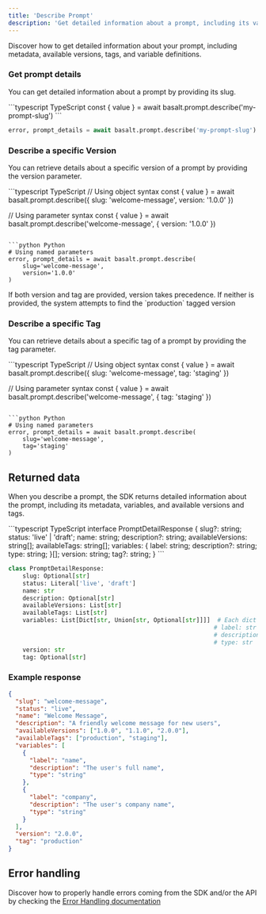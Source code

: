 ```yaml
---
title: 'Describe Prompt'
description: 'Get detailed information about a prompt, including its variables and available versions.'
---
```


Discover how to get detailed information about your prompt, including metadata, available versions, tags, and variable definitions.

### Get prompt details
You can get detailed information about a prompt by providing its slug.

<CodeGroup>
```typescript TypeScript
const { value } = await basalt.prompt.describe('my-prompt-slug')
```

```python Python
error, prompt_details = await basalt.prompt.describe('my-prompt-slug')
```
</CodeGroup>

### Describe a specific Version
You can retrieve details about a specific version of a prompt by providing the version parameter.

<CodeGroup>
```typescript TypeScript
// Using object syntax
const { value } = await basalt.prompt.describe({
  slug: 'welcome-message',
  version: '1.0.0'
})

// Using parameter syntax
const { value } = await basalt.prompt.describe('welcome-message', {
  version: '1.0.0'
})
```

```python Python
# Using named parameters
error, prompt_details = await basalt.prompt.describe(
    slug='welcome-message',
    version='1.0.0'
)
```
</CodeGroup>

<Info>
If both version and tag are provided, version takes precedence.
If neither is provided, the system attempts to find the `production` tagged version
</Info>


### Describe a specific Tag
You can retrieve details about a specific tag of a prompt by providing the tag parameter.

<CodeGroup>
```typescript TypeScript
// Using object syntax
const { value } = await basalt.prompt.describe({
  slug: 'welcome-message',
  tag: 'staging'
})

// Using parameter syntax
const { value } = await basalt.prompt.describe('welcome-message', {
  tag: 'staging'
})
```

```python Python
# Using named parameters
error, prompt_details = await basalt.prompt.describe(
    slug='welcome-message',
    tag='staging'
)
```
</CodeGroup>

## Returned data
When you describe a prompt, the SDK returns detailed information about the prompt, including its metadata, variables, and available versions and tags.

<CodeGroup>
```typescript TypeScript
interface PromptDetailResponse {
  slug?: string;
  status: 'live' | 'draft';
  name: string;
  description?: string;
  availableVersions: string[];
  availableTags: string[];
  variables: {
    label: string;
    description?: string;
    type: string;
  }[];
  version: string;
  tag?: string;
}
```

```python Python
class PromptDetailResponse:
    slug: Optional[str]
    status: Literal['live', 'draft']
    name: str
    description: Optional[str]
    availableVersions: List[str]
    availableTags: List[str]
    variables: List[Dict[str, Union[str, Optional[str]]]]  # Each dict contains:
                                                          # label: str
                                                          # description: Optional[str]
                                                          # type: str
    version: str
    tag: Optional[str]
```
</CodeGroup>

### Example response
```json Response example
{
  "slug": "welcome-message",
  "status": "live",
  "name": "Welcome Message",
  "description": "A friendly welcome message for new users",
  "availableVersions": ["1.0.0", "1.1.0", "2.0.0"],
  "availableTags": ["production", "staging"],
  "variables": [
    {
      "label": "name",
      "description": "The user's full name",
      "type": "string"
    },
    {
      "label": "company",
      "description": "The user's company name",
      "type": "string"
    }
  ],
  "version": "2.0.0",
  "tag": "production"
}
```

## Error handling
Discover how to properly handle errors coming from the SDK and/or the API by checking the [Error Handling documentation](/prompts/error-handling)
